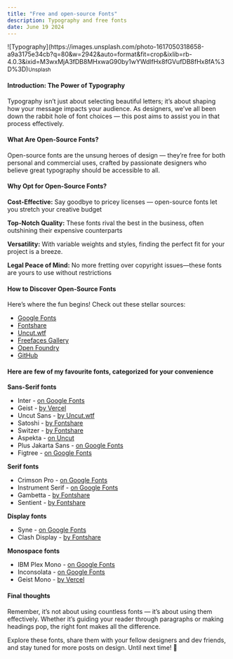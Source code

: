 ```yaml
---
title: "Free and open-source Fonts"
description: Typography and free fonts
date: June 19 2024
---
```


<div class="my-6" aria-hidden="true">
![Typography](https://images.unsplash.com/photo-1617050318658-a9a3175e34cb?q=80&w=2942&auto=format&fit=crop&ixlib=rb-4.0.3&ixid=M3wxMjA3fDB8MHxwaG90by1wYWdlfHx8fGVufDB8fHx8fA%3D%3D)<small>Unsplash</small>
</div>

#### Introduction: The Power of Typography
Typography isn’t just about selecting beautiful letters; it’s about shaping how your message impacts your audience. As designers, we’ve all been down the rabbit hole of font choices — this post aims to assist you in that process effectively.

#### What Are Open-Source Fonts?
Open-source fonts are the unsung heroes of design — they’re free for both personal and commercial uses, crafted by passionate designers who believe great typography should be accessible to all.

#### Why Opt for Open-Source Fonts?
**Cost-Effective:** Say goodbye to pricey licenses — open-source fonts let you stretch your creative budget

**Top-Notch Quality:** These fonts rival the best in the business, often outshining their expensive counterparts

**Versatility:** With variable weights and styles, finding the perfect fit for your project is a breeze.

**Legal Peace of Mind:** No more fretting over copyright issues—these fonts are yours to use without restrictions

#### How to Discover Open-Source Fonts
Here’s where the fun begins! Check out these stellar sources:

- <a href="https://fonts.google.com/" external>Google Fonts</a>
- <a href="https://www.fontshare.com/" external>Fontshare</a>
- <a href="https://uncut.wtf/" external>Uncut.wtf</a>
- <a href="https://www.freefaces.gallery/" external>Freefaces Gallery</a>
- <a href="https://open-foundry.com/" external>Open Foundry</a>
- <a href="https://github.com/" external>GitHub</a>

#### Here are few of my favourite fonts, categorized for your convenience


**Sans-Serif fonts** 

- Inter - <a href="https://fonts.google.com/specimen/Inter" external>on Google Fonts</a>
- Geist - <a href="https://vercel.com/font" external>by Vercel</a>
- Uncut Sans - <a href="https://uncut.wtf/sans-serif/uncut-sans/" external>by Uncut.wtf</a>
- Satoshi - <a href="https://fontshare.com/fonts/satoshi" external>by Fontshare</a>
- Switzer - <a href="https://www.fontshare.com/fonts/switzer" external>by Fontshare</a>
- Aspekta - <a href="https://uncut.wtf/sans-serif/aspekta/" external>on Uncut</a>
- Plus Jakarta Sans - <a href="https://fonts.google.com/specimen/Plus+Jakarta+Sans" external>on Google Fonts</a>
- Figtree - <a href="https://fonts.google.com/specimen/Figtree" external>on Google Fonts</a>



**Serif fonts**

- Crimson Pro - <a href="https://fonts.google.com/specimen/Crimson+Pro" external>on Google Fonts</a>
- Instrument Serif - <a href="https://fonts.google.com/specimen/Instrument+Serif" external>on Google Fonts</a>
- Gambetta - <a href="https://www.fontshare.com/fonts/gambetta" external>by Fontshare</a>
- Sentient - <a href="https://www.fontshare.com/fonts/sentient" external>by Fontshare</a>

**Display fonts**
- Syne - <a href="https://fonts.google.com/specimen/Syne" external>on Google Fonts</a>
- Clash Display - <a href="https://www.fontshare.com/fonts/clash-display" external>by Fontshare</a>


**Monospace fonts**

- IBM Plex Mono - <a href="https://fonts.google.com/specimen/IBM+Plex+Mono" external>on Google Fonts</a>
- Inconsolata - <a href="https://fonts.google.com/specimen/Inconsolata" external>on Google Fonts</a>
- Geist Mono - <a href="https://vercel.com/font" external>by Vercel</a>

#### Final thoughts
Remember, it’s not about using countless fonts — it’s about using them effectively. Whether it’s guiding your reader through paragraphs or making headings pop, the right font makes all the difference.

Explore these fonts, share them with your fellow designers and dev friends, and stay tuned for more posts on design. Until next time! 🎨